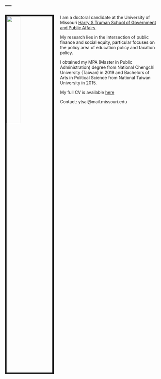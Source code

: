 ---
---

<link rel="stylesheet" href="styles.css" type="text/css">


<img src="images/yungyutsai.png" style="width:30%; border:5px solid; margin-right: 20px" align="left">
<!--
<iframe width="560" height="315" style="margin-right: 20px" align="left" frameborder="0"
src="https://www.youtube.com/embed/-26g5lJaFhE">
</iframe>
--> 

I am a doctoral candidate at the University of Missouri <a href = "https://truman.missouri.edu" target="_blank">Harry S Truman School of Government and Public Affairs</a>. 

My research lies in the intersection of public finance and social equity, particular focuses on the policy area of education policy and taxation policy.

I obtained my MPA (Master in Public Administration) degree from National Chengchi University (Taiwan) in 2019 and Bachelors of Arts in Political Science from National Taiwan University in 2015.

My full CV is available <a href = "files/CV_YungYuTsai.pdf" target="_blank">here</a>

Contact: ytsai@mail.missouri.edu